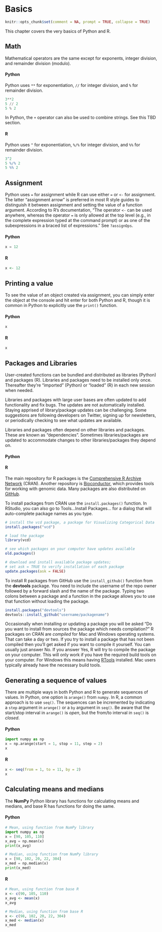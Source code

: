 # Basics 

```r
knitr::opts_chunk$set(comment = NA, prompt = TRUE, collapse = TRUE)
```

This chapter covers the very basics of Python and R.

## Math

Mathematical operators are the same except for exponents, integer division, and remainder division (modulo).

#### Python {-}

Python uses `**` for exponentiation, `//` for integer division, and `%` for remainder division.

```python
3**2
5 // 2
5 % 2
```

In Python, the `+` operator can also be used to combine strings. See this TBD section.

#### R {-}

Python uses `^` for exponentiation, `%/%` for integer division, and `%%` for remainder division.


```r
3^2
5 %/% 2
5 %% 2
```



## Assignment

Python uses `=` for assignment while R can use either `=` or `<-` for assignment. The latter "assignment arrow" is preferred in most R style guides to distinguish it between assignment and setting the value of a function argument. According to R's documentation, "The operator `<-` can be used anywhere, whereas the operator `=` is only allowed at the top level (e.g., in the complete expression typed at the command prompt) or as one of the subexpressions in a braced list of expressions." See `?assignOps`.

#### Python {-}

```python
x = 12
```

#### R {-}

```r
x <- 12
```

## Printing a value

To see the value of an object created via assignment, you can simply enter the object at the console and hit enter for both Python and R, though it is common in Python to explicitly use the `print()` function.

#### Python {-}

```python
x
```

#### R {-}

```r
x
```


## Packages and Libraries

User-created functions can be bundled and distributed as libraries (Python) and packages (R). Libraries and packages need to be installed only once. Thereafter they're "imported" (Python) or "loaded" (R) in each new session when needed.

Libraries and packages with large user bases are often updated to add functionality and fix bugs. The updates are not automatically installed. Staying apprised of library/package updates can be challenging. Some suggestions are following developers on Twitter, signing up for newsletters, or periodically checking to see what updates are available.

Libraries and packages often depend on other libraries and packages. These are known as "dependencies". Sometimes libraries/packages are updated to accommodate changes to other libraries/packages they depend on.

#### Python {-}


#### R {-}

The main repository for R packages is the [Comprehensive R Archive Network](https://cran.r-project.org/) (CRAN). Another repository is [Bioconductor](https://www.bioconductor.org/), which provides tools for working with genomic data. Many packages are also distributed on [GitHub](https://github.com/).

To install packages from CRAN use the `install.packages()` function. In RStudio, you can also go to Tools...Install Packages... for a dialog that will auto-complete package names as you type.

```r
# install the vcd package, a package for Visualizing Categorical Data
install.packages("vcd")

# load the package
library(vcd)

# see which packages on your computer have updates available
old.packages()

# download and install available package updates;
# set ask = TRUE to verify installation of each package
update.packages(ask = FALSE)
```

To install R packages from GitHub use the `install_github()` function from the **devtools** package. You need to include the username of the repo owner followed by a forward slash and the name of the package. Typing two colons between a package and a function in the package allows you to use that function without loading the package.

```r
install.packages("devtools")
devtools::install_github("username/packagename")
```

Occasionally when installing or updating a package you will be asked "Do you want to install from sources the package which needs compilation?" R packages on CRAN are _compiled_ for Mac and Windows operating systems. That can take a day or two. If you try to install a package that has not been compiled then you'll get asked if you want to compile it yourself. You can usually just answer No. If you answer Yes, R will try to compile the package on your computer. This will only work if you have the required build tools on your computer. For Windows this means having [RTools](https://cran.r-project.org/bin/windows/Rtools/) installed. Mac users typically already have the necessary build tools.

## Generating a sequence of values

There are multiple ways in both Python and R to generate sequences of values. In Python, one option is `arange()` from `numpy`. In R, a common approach is to use `seq()`. The sequences can be incremented by indicating a `step` argument in `arange()` or a `by` argument in `seq()`. Be aware that the start/stop interval in `arange()` is _open_, but the from/to interval in `seq()` is _closed_.

#### Python {-}

```python
import numpy as np
x = np.arange(start = 1, stop = 11, step = 2)
x
```

#### R {-}

```r
x <- seq(from = 1, to = 11, by = 2)
x
```

## Calculating means and medians

The **NumPy** Python library has functions for calculating means and medians, and base R has functions for doing the same.

#### Python {-}

```python
# Mean, using function from NumPy library
import numpy as np
x = [90, 105, 110]
x_avg = np.mean(x)
print(x_avg)

# Median, using function from NumPy library
x = [98, 102, 20, 22, 304]
x_med = np.median(x)
print(x_med)
```

#### R {-}

```r
# Mean, using function from base R
x <- c(90, 105, 110)
x_avg <- mean(x)
x_avg

# Median, using function from base R
x <- c(98, 102, 20, 22, 304)
x_med <- median(x)
x_med
```